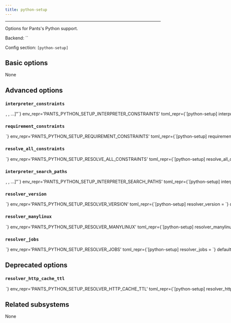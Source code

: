 ```yaml
---
title: python-setup
---
```



---

Options for Pants&#x27;s Python support.

Backend: <span className="color--primary">``</span>

Config section: <span className="color--primary">`[python-setup]`</span>

<span className={styles.options}>

## Basic options

None

## Advanced options

### `interpreter_constraints`

<Option
  cli_repr={`--python-setup-interpreter-constraints="[<requirement>, <requirement>, ...]"`}
  env_repr='PANTS_PYTHON_SETUP_INTERPRETER_CONSTRAINTS'
  toml_repr={`[python-setup]
interpreter_constraints = [
    <requirement>,
    <requirement>,
    ...,
]`}
  default_repr={`[\n  "CPython>=3.6"\n]`}
>

The Python interpreters your codebase is compatible with.

Specify with requirement syntax, e.g. &#x27;CPython&#x3E;=2.7,&#x3C;3&#x27; (A CPython interpreter with version &#x3E;=2.7 AND version &#x3C;3) or &#x27;PyPy&#x27; (A pypy interpreter of any version). Multiple constraint strings will be ORed together.

These constraints are used as the default value for the `interpreter_constraints` field of Python targets.

</Option>

### `requirement_constraints`

<Option
  cli_repr={`--python-setup-requirement-constraints=<file_option>`}
  env_repr='PANTS_PYTHON_SETUP_REQUIREMENT_CONSTRAINTS'
  toml_repr={`[python-setup]
requirement_constraints = <file_option>`}
  default_repr={`None`}
>

When resolving third-party requirements, use this constraints file to determine which versions to use.

See https://pip.pypa.io/en/stable/user_guide/#constraints-files for more information on the format of constraint files and how constraints are applied in Pex and pip.

</Option>

### `resolve_all_constraints`

<Option
  cli_repr={`--python-setup-resolve-all-constraints=<ResolveAllConstraintsOption>`}
  env_repr='PANTS_PYTHON_SETUP_RESOLVE_ALL_CONSTRAINTS'
  toml_repr={`[python-setup]
resolve_all_constraints = <ResolveAllConstraintsOption>`}
  one_of='never, nondeployables, always'
  default_repr={`nondeployables`}
>

If set, and the requirements of the code being operated on are a subset of the constraints file, then the entire constraints file will be used instead of the subset. If unset, or any requirement of the code being operated on is not in the constraints file, each subset will be independently resolved as needed, which is more correct - work is only invalidated if a requirement it actually depends on changes - but also a lot slower, due to the extra resolving.

- `never` will always use proper subsets, regardless of the goal being run.
- `nondeployables` will use proper subsets for `./pants package`, but otherwise attempt to use a single resolve.
- `always` will always attempt to use a single resolve.

Requires [python-setup].requirement_constraints to be set.

</Option>

### `interpreter_search_paths`

<Option
  cli_repr={`--python-setup-interpreter-search-paths="[<binary-paths>, <binary-paths>, ...]"`}
  env_repr='PANTS_PYTHON_SETUP_INTERPRETER_SEARCH_PATHS'
  toml_repr={`[python-setup]
interpreter_search_paths = [
    <binary-paths>,
    <binary-paths>,
    ...,
]`}
  default_repr={`[\n  "<PYENV>",\n  "<PATH>"\n]`}
>

A list of paths to search for Python interpreters that match your project&#x27;s interpreter constraints. You can specify absolute paths to interpreter binaries and/or to directories containing interpreter binaries. The order of entries does not matter. The following special strings are supported:

- &#x22;&#x3C;PATH&#x3E;&#x22;, the contents of the PATH env var
- &#x22;&#x3C;PYENV&#x3E;&#x22;, all Python versions under $(pyenv root)/versions
- &#x22;&#x3C;PYENV_LOCAL&#x3E;&#x22;, the Pyenv interpreter with the version in BUILD_ROOT/.python-version
- &#x22;&#x3C;PEXRC&#x3E;&#x22;, paths in the PEX_PYTHON_PATH variable in /etc/pexrc or ~/.pexrc

</Option>

### `resolver_version`

<Option
  cli_repr={`--python-setup-resolver-version=<ResolverVersion>`}
  env_repr='PANTS_PYTHON_SETUP_RESOLVER_VERSION'
  toml_repr={`[python-setup]
resolver_version = <ResolverVersion>`}
  one_of='pip-legacy-resolver, pip-2020-resolver'
  default_repr={`pip-legacy-resolver`}
>

The resolver implementation to use when resolving Python requirements.

Support for the &#x27;pip-legacy-resolver&#x27; will be removed in Pants 2.5; so you&#x27;re encouraged to start using the &#x27;pip-2020-resolver&#x27; early. For more information on this change see https://pip.pypa.io/en/latest/user_guide/#changes-to-the-pip-dependency-resolver-in-20-2-2020

</Option>

### `resolver_manylinux`

<Option
  cli_repr={`--python-setup-resolver-manylinux=<str>`}
  env_repr='PANTS_PYTHON_SETUP_RESOLVER_MANYLINUX'
  toml_repr={`[python-setup]
resolver_manylinux = <str>`}
  default_repr={`manylinux2014`}
>

Whether to allow resolution of manylinux wheels when resolving requirements for foreign linux platforms. The value should be a manylinux platform upper bound, e.g.: &#x27;manylinux2010&#x27;, or else the string &#x27;no&#x27; to disallow.

</Option>

### `resolver_jobs`

<Option
  cli_repr={`--python-setup-resolver-jobs=<int>`}
  env_repr='PANTS_PYTHON_SETUP_RESOLVER_JOBS'
  toml_repr={`[python-setup]
resolver_jobs = <int>`}
  default_repr={`32`}
>

The maximum number of concurrent jobs to build wheels with. Because Pants can run multiple subprocesses in parallel, the maximum total parallelism will be `--process-execution-{local,remote}-parallelism x --python-setup-resolver-jobs`. Setting this option higher may result in better parallelism, but, if set too high, may result in starvation and Out of Memory errors.

</Option>

## Deprecated options

### `resolver_http_cache_ttl`

<Option
  cli_repr={`--python-setup-resolver-http-cache-ttl=<int>`}
  env_repr='PANTS_PYTHON_SETUP_RESOLVER_HTTP_CACHE_TTL'
  toml_repr={`[python-setup]
resolver_http_cache_ttl = <int>`}
  default_repr={`0`}
  removal_version='2.4.0.dev1'
  removal_hint={'Unused.'}
>

Unused.

</Option>

## Related subsystems

None

</span>
